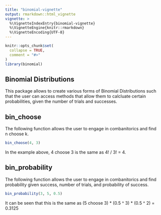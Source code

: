 ```yaml
---
title: "binomial-vignette"
output: rmarkdown::html_vignette
vignette: >
  %\VignetteIndexEntry{binomial-vignette}
  %\VignetteEngine{knitr::rmarkdown}
  %\VignetteEncoding{UTF-8}
---
```


```r
knitr::opts_chunk$set(
  collapse = TRUE,
  comment = "#>"
)
library(binomial)
```


## Binomial Distributions

This package allows to create various forms of Binomial Distributions such that the user can access methods that allow them to calcluate certain probabilities, given the number of trials and successes.

## bin_choose

The following function allows the user to engage in combanitorics and find n choose k.

```r
bin_choose(4, 3)
```

In the example above, 4 choose 3 is the same as 4! / 3! = 4.

## bin_probability 

The following function allows the user to engage in combanitorics and find probability given success, number of trials, and probability of success.

```r
bin_probability(3, 5, 0.5)
```

It can be seen that this is the same as (5 choose 3) * (0.5 ^ 3) * (0.5 ^ 2) = 0.3125


